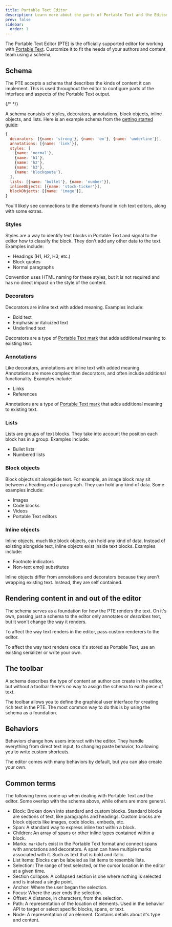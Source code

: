```yaml
---
title: Portable Text Editor
description: Learn more about the parts of Portable Text and the Editor, including common terms and concepts.
prev: false
sidebar:
  order: 1
---
```



The Portable Text Editor (PTE) is the officially supported editor for working with [Portable Text](https://github.com/portabletext/portabletext). Customize it to fit the needs of your authors and content team using a schema,

## Schema

The PTE accepts a schema that describes the kinds of content it can implement. This is used throughout the editor to configure parts of the interface and aspects of the Portable Text output.

{/* <!-- Add some note in here about how the PTE schema differs from a Sanity schema --> */}

A schema consists of styles, decorators, annotations, block objects, inline objects, and lists. Here is an example schema from the [getting started guide](/getting-started/):

```js
{
  decorators: [{name: 'strong'}, {name: 'em'}, {name: 'underline'}],
  annotations: [{name: 'link'}],
  styles: [
    {name: 'normal'},
    {name: 'h1'},
    {name: 'h2'},
    {name: 'h3'},
    {name: 'blockqoute'},
  ],
  lists: [{name: 'bullet'}, {name: 'number'}],
  inlineObjects: [{name: 'stock-ticker'}],
  blockObjects: [{name: 'image'}],
}
```

You'll likely see connections to the elements found in rich text editors, along with some extras.

### Styles

Styles are a way to identify text blocks in Portable Text and signal to the editor how to classify the block. They don't add any other data to the text. Examples include:

- Headings (H1, H2, H3, etc.)
- Block quotes
- Normal paragraphs

Convention uses HTML naming for these styles, but it is not required and has no direct impact on the style of the content.

### Decorators

Decorators are inline text with added meaning. Examples include:

- Bold text
- Emphasis or italicized text
- Underlined text

Decorators are a type of [Portable Text mark](https://github.com/portabletext/portabletext?tab=readme-ov-file#markdefs-array) that adds additional meaning to existing text.

### Annotations

Like decorators, annotations are inline text with added meaning. Annotations are more complex than decorators, and often include additional functionality. Examples include:

- Links
- References

Annotations are a type of [Portable Text mark](https://github.com/portabletext/portabletext?tab=readme-ov-file#markdefs-array) that adds additional meaning to existing text.

### Lists

Lists are groups of text blocks. They take into account the position each block has in a group. Examples include:

- Bullet lists
- Numbered lists

### Block objects

Block objects sit alongside text. For example, an image block may sit between a heading and a paragraph. They can hold any kind of data. Some examples include:

- Images
- Code blocks
- Videos
- Portable Text editors

### Inline objects

Inline objects, much like block objects, can hold any kind of data. Instead of existing alongside text, inline objects exist inside text blocks. Examples include:

- Footnote indicators
- Non-text emoji substitutes

Inline objects differ from annotations and decorators because they aren't wrapping existing text. Instead, they are self contained.

## Rendering content in and out of the editor

The schema serves as a foundation for how the PTE renders the text. On it's own, passing just a schema to the editor only annotates or _describes_ text, but it won't change the way it renders.

To affect the way text renders in the editor, pass custom renderers to the editor.

<LinkCard
  title="Customize how elements render"
  description="Custom renderers let you style schema elements in the PTE."
  href="/guides/custom-rendering/"
/>

To affect the way text renders once it's stored as Portable Text, use an existing serializer or write your own.

<LinkCard
  title="Integrations"
  description="Serializers render Portable Text to common formats."
  href="/integrations/serializers/"
/>

## The toolbar

A schema describes the type of content an author can create in the editor, but without a toolbar there's no way to assign the schema to each piece of text.

The toolbar allows you to define the graphical user interface for creating rich text in the PTE. The most common way to do this is by using the schema as a foundation.

<LinkCard
  title="Customize the toolbar"
  description="Create a toolbar to enable authors to customize text."
  href="/guides/customize-toolbar/"
/>

## Behaviors

Behaviors change how users interact with the editor. They handle everything from direct text input, to changing paste behavior, to allowing you to write custom shortcuts.

The editor comes with many behaviors by default, but you can also create your own.

<CardGrid>
  <LinkCard title="Learn more about behaviors" href="/concepts/behavior/" />
  <LinkCard title="Create your own behavior" href="/guides/create-behavior/" />
</CardGrid>

## Common terms

The following terms come up when dealing with Portable Text and the editor. Some overlap with the schema above, while others are more general.

- Block: Broken down into standard and custom blocks. Standard blocks are sections of text, like paragraphs and headings. Custom blocks are block objects like images, code blocks, embeds, etc.
- Span: A standard way to express inline text within a block.
- Children: An array of spans or other inline types contained within a block.
- Marks: `markDefs` exist in the Portable Text format and connect spans with annotations and decorators. A span can have multiple marks associated with it. Such as text that is bold and italic.
- List items: Blocks can be labeled as list items to resemble lists.
- Selection: The range of text selected, or the cursor location in the editor at a given time.
- Section collapse: A collapsed section is one where nothing is selected and is instead a single point.
- Anchor: Where the user began the selection.
- Focus: Where the user ends the selection.
- Offset: A distance, in characters, from the selection.
- Path: A representation of the location of elements. Used in the behavior API to target or select specific blocks, spans, or text.
- Node: A representation of an element. Contains details about it's type and content.
